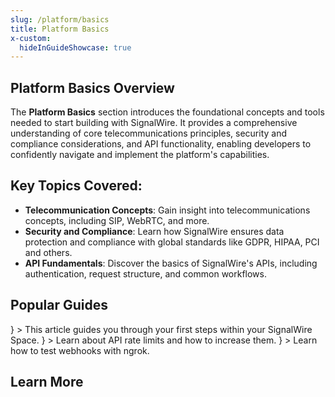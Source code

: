 ```yaml
---
slug: /platform/basics
title: Platform Basics
x-custom:
  hideInGuideShowcase: true 
---
```



## Platform Basics Overview  

The **Platform Basics** section introduces the foundational concepts and tools needed to start building with SignalWire.
It provides a comprehensive understanding of core telecommunications principles, security and compliance considerations, and API functionality,
enabling developers to confidently navigate and implement the platform's capabilities.

## Key Topics Covered:
- **Telecommunication Concepts**: Gain insight into telecommunications concepts, including SIP, WebRTC, and more.
- **Security and Compliance**: Learn how SignalWire ensures data protection and compliance with global standards like GDPR, HIPAA, PCI and others.  
- **API Fundamentals**: Discover the basics of SignalWire's APIs, including authentication, request structure, and common workflows.  


## Popular Guides

<CardGroup cols={3}>
  <Card 
    title="Navigating your SignalWire Space" 
    href="/platform/dashboard/get-started/explore"
    icon={<MdDashboard />}
  >
    This article guides you through your first steps within your SignalWire Space.
  </Card>
  <Card 
    title="Rate Limits" 
    href="/platform/basics/general/signalwire-rate-limits"
    icon={<MdSpeed />}
  >
    Learn about API rate limits and how to increase them.
  </Card>
  <Card 
    title="How to test with ngrok?" 
    href="/platform/basics/guides/technical-troubleshooting/how-to-test-webhooks-with-ngrok"
    icon={<MdBuild />}
  >
    Learn how to test webhooks with ngrok.
  </Card>
</CardGroup>


## Learn More

<DocCardList />
